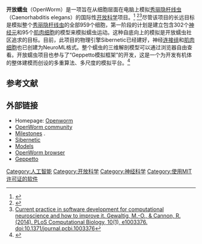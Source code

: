 '''开放蠕虫'''（OpenWorm）是一项旨在从细胞层面在电脑上模拟[[秀丽隐杆线虫|秀丽隐杆线虫]]（Caenorhabditis elegans）的国际性[[开放科学|开放科学]]项目。<ref>{{Cite web |url=http://www.theregister.co.uk/2014/05/05/nematode_fanciers_open_their_worm_to_a_kickstarter/ |title=nematode fanciers open their worm to a kickstarter |access-date=2014-10-17 |archive-date=2019-12-07 |archive-url=https://web.archive.org/web/20191207102453/https://www.theregister.co.uk/2014/05/05/nematode_fanciers_open_their_worm_to_a_kickstarter/ }}</ref> <ref>{{Cite web |url=http://iospress.metapress.com/content/p61284485326g608/?p=5e3b5e96ad274eb5af0001971360de3e&pi=4 |title=Towards a virtual C. elegans: A framework for simulation and visualization of the neuromuscular system in a 3D physical environment. Palyanov A., Khayrulin S., Larson S.D. and Dibert A. (2012) In Silico Biology 11(3): 137-147 |access-date=2014-10-17 |archive-date=2014-04-22 |archive-url=https://archive.is/20140422053822/http://iospress.metapress.com/content/p61284485326g608/?p=5e3b5e96ad274eb5af0001971360de3e&pi=4 |dead-url=yes }}</ref><ref>[http://www.ncbi.nlm.nih.gov/pmc/articles/PMC3900372/?tool=pmcentrez&report=abstract Current practice in software development for computational neuroscience and how to improve it. Gewaltig, M.-O., & Cannon, R. (2014).  PLoS Computational Biology, 10(1), e1003376. doi:10.1371/journal.pcbi.1003376]</ref>尽管该项目的长远目标是模拟整个[[秀丽隐杆线虫|秀丽隐杆线虫]]的全部959个细胞，第一阶段的计划是建立包含302个[[神经元|神经元]]和95个[[肌肉细胞|肌肉细胞]]的模型来模拟蠕虫运动。这种自底向上的模拟是开放蠕虫社区追求的目标。目前，此项目的物理引擎Sibernetic已经建好，神经[[连接组学|连接组]]和[[肌肉细胞|肌肉细胞]]也已创建为NeuroML格式。整个蠕虫的三维解剖模型可以通过浏览器自由查看。开放蠕虫项目也参与了“Geppetto模拟框架”的开发，这是一个为开发有机体的整体建模而创设的多重算法、多尺度的模拟平台。<ref>{{Cite web |url=http://venturebeat.com/2014/04/30/openworm-is-going-to-be-a-digital-organism-in-your-browser/ |title=Openworm is going to be a digital organism in your browser |access-date=2014-10-17 |archive-date=2021-11-15 |archive-url=https://web.archive.org/web/20211115154001/https://venturebeat.com/2014/04/30/openworm-is-going-to-be-a-digital-organism-in-your-browser/ }}</ref>

==参考文献==
{{Reflist}}
<references/>

==外部链接==
* Homepage: [http://www.openworm.org/ Openworm] {{Wayback|url=http://www.openworm.org/ |date=20141202134758 }}
* [http://groups.google.com/forum/?fromgroups#!forum/openworm-discuss OpenWorm community] {{Wayback|url=http://groups.google.com/forum/?fromgroups#!forum/openworm-discuss |date=20220622011124 }}
* [http://github.com/openworm/OpenWorm/issues/milestones Milestones] {{Wayback|url=http://github.com/openworm/OpenWorm/issues/milestones |date=20210418041549 }}.
* [http://www.sibernetic.org Sibernetic] {{Wayback|url=http://www.sibernetic.org/ |date=20220120185159 }}
* [http://www.openworm.org/downloads.html Models] {{Wayback|url=http://www.openworm.org/downloads.html |date=20141112174905 }}
* [https://web.archive.org/web/20131114130958/http://browser.openworm.org/ OpenWorm browser]
* [http://www.geppetto.org Geppetto] {{Wayback|url=http://www.geppetto.org/ |date=20220131041508 }}

[[Category:人工智能|Category:人工智能]]
[[Category:开放科学|Category:开放科学]]
[[Category:神经科学|Category:神经科学]]
[[Category:使用MIT许可证的软件|Category:使用MIT许可证的软件]]